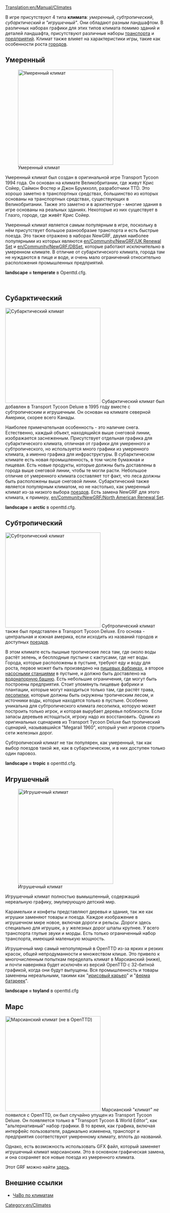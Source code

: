 [[Translation:en/Manual/Climates]]

В игре присутствуют 4 типа '''климата''': ''умеренный'', ''субтропический'', ''субарктический'' и ''"игрушечный"''. Они обладают разным ландшафтом. В различных наборах графики для этих типов климата помимо зданий и деталей ландшафта, присутствуют различные наборы [[ru/Manual/Base Set/Vehicles/Транспорт|транспорта]] и [[ru/Manual/Base Set/Economy/Промышленность|предприятий]]. Климат также влияет на характеристики игры, такие как особенности роста [[ru/Manual/Город|городов]].

==Умеренный==
[[File:en/Temperatescreenshot.png|thumb|left|300px|Умеренный климат]]

Умеренный климат был создан в оригинальной игре Transport Tycoon 1994 года. Он основан на климате Великобритании, где живут Крис Сойер, Саймон Фостер и Джон Брумхолл, разработчики TTD. Это хорошо заметно в транспортных средствах, большинство из которых основаны на транспортных средствах, существующих в Великобритании. Также это заметно и в архитектуре - многие здания в игре основаны на реальных зданиях. Некоторые из них существует в Глазго, городе, где живёт Крис Сойер.

Умеренный климат является самым популярным в игре, поскольку в нём присутствует большое разнообразие транспорта и есть быстрые поезда. Это также отражено в наборах NewGRF, двумя наиболее популярными из которых являются [[en/Community/NewGRF/UK Renewal Set]] и [[en/Community/NewGRF/DBSet]], которые работают исключительно в умеренном климате. В отличие от субарктического климата, города там не нуждаются в пище и воде, и очень мало ограничений относительно расположения промышленных предприятий.

'''landscape = temperate''' в Openttd.cfg.

<br clear="all" />

==Субарктический==
[[File:en/Subarcticscreenshot.png|thumb|right|300px|Субарктический климат]]
Cубарктический климат был добавлен в Transport Tycoon Deluxe в 1995 году вместе с субтропическим и игрушечным. Он основан на климате северной Америки, скорее всего Канады.

Наиболее примечательная особенность - это наличие снега. Естественно, каждый объект, находящийся выше снеговой линии, изображается заснеженным. Присутствует отдельная графика для субарктического климата, отличная от графики для умеренного и субтропического, но используется много графики из умеренного климата, а именно графика для инфраструктуры. В субарктическом климате есть новая промышленность, в том числе бумажная и пищевая. Есть новые продукты, которые должны быть доставлены в города выше снеговой линии, чтобы те могли расти. Небольшое отличие от умеренного климата составляет тот факт, что леса должны быть расположены выше снеговой линии. Субарктический также является популярным климатом, но не настолько, как умеренный климат из-за низкого выбора [[ru/Manual/Base Set/Vehicles/Поезда|поездов]]. Есть замена NewGRF для этого климата, к примеру, [[en/Community/NewGRF/North American Renewal Set]].

'''landscape = arctic''' в openttd.cfg.

==Субтропический==

[[File:en/Subtropicalscreenshot.png|thumb|300px|left|Субтропический климат]]
Субтропический климат также был представлен в Transport Tycoon Deluxe. Его основа - центральная и южная америка, если исходить из названий городов и доступных [[ru/Manual/Base Set/Vehicles/Поезда|поездов]]. 

В этом климате есть пышные тропические леса там, где около воды растёт зелень, и бесплодные пустыни с кактусами, где нет воды. Города, которые расположены в пустыне, требуют еду и воду для роста, первое может быть произведено на [[ru/Manual/Base Set/Economy/Пищевая фабрика|пищевых фабриках]], а второе [[ru/Manual/Base Set/Economy/Насосная станция|насосными станциями]] в пустыне, и должно быть доставлено на [[ru/Manual/Base Set/Economy/Водонапорная башня|водонапорную башню]]. Есть небольшие ограничения, где могут быть построены предприятия. Стоит упомянуть пищевые фабрики и плантации, которые могут находиться только там, где растёт трава, [[ru/Manual/Base Set/Economy/Лесопилка|лесопилки]], которые должны быть окружены тропическим лесом, и источники воды, которые находятся только в пустыне. Особенно уникальна для субтропического климата лесопилка, которую может построить только игрок, и которая вырубает деревья поблизости. Если запасы деревьев истощаться, игроку надо их восстановить. Одним из оригинальных сценариев из Transport Tycoon Deluxe был тропический сценарий, называвшийся "Megarail 1960", который учил игроков строить сети железных дорог.

Субтропический климат не так популярен, как умеренный, так как выбор поездов такой же, как в субарктическом, и в них доступен только один паровоз.

'''landscape = tropic''' в openttd.cfg.
<br clear="all" />

==Игрушечный==
[[File:en/Toylandscreenshot.png|thumb|right|300px|Игрушечный климат]]

Игрушечный климат полностью вымышленный, содержащий нереальную графику, эмулирующую детский мир.

Карамельки и конфеты представляют деревья и здания, так же как игрушки заменяют товары и поезда. Каждое изображение в игрушечном мире новое, включая дороги и рельсы. Дороги здесь специально для игрушек, а у железных дорог шпалы крупнее. У всего транспорта глупые звуки и морды. Есть только ограниченный набор транспорта, имеющий маленькую мощность.

Игрушечный мир самый непопулярный в OpenTTD из-за ярких и резких красок, общей непродуманности и множеством клише. Это привело к многочисленным попыткам переделать климат в Марсианский (ниже), и почти наверняка будет исключён из версий OpenTTD с 32-битной графикой, когда они будут выпущены. Вся промышленность и товары заменены нереальными, такими как "[[ru/Manual/Base Set/Economy/Ирисовый карьер|ирисовый карьер]]" и "[[ru/Manual/Base Set/Economy/Ферма батареек|ферма батареек]]".

'''landscape = toyland''' в openttd.cfg

==Марс==
[[File:en/Marsscreenshot.png|thumb|300px|left|Марсианский климат (не в OpenTTD)]]
Марсианский "климат" ''не'' появился с OpenTTD, он был случайно упущен из Transport Tycoon Deluxe. Он появляется только в "Transport Tycoon & World Editor", как "альтернативный" набор графики. В то время, как графика, включая интерфейс пользователя, радикально изменена, транспорт и предприятия соответствуют умеренному климату, вплоть до названий.

Однако, есть возможность использовать GFX файл, который заменяет игрушечный климат марсианским. Это в основном графическая замена, и она сохраняет все новые поезда из умеренного климата.

Этот GRF можно найти [http://grfcrawler.tt-forums.net/details.php?do=details&id=39 здесь].



==Внешние ссылки==
* [http://i-want-a-website.com/about-tt/ttfaq08.html ЧаВо по климатам]


[[Category:en/Climates]]